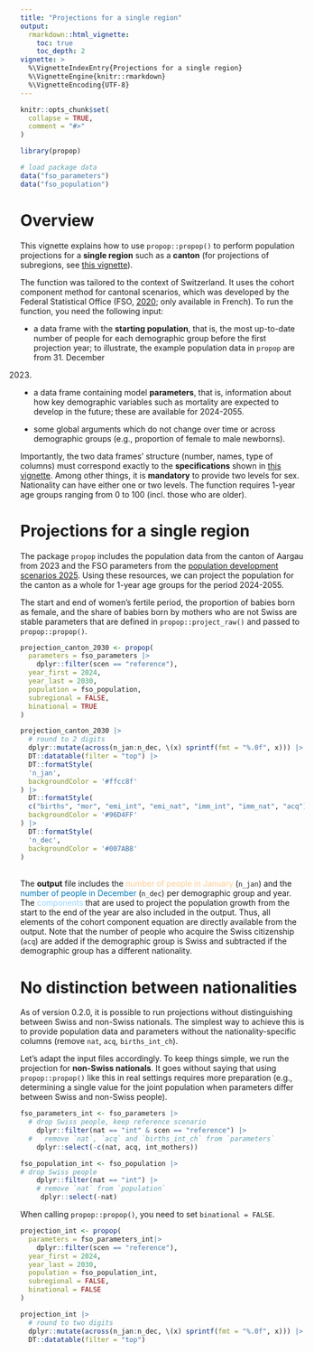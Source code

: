 ```yaml
---
title: "Projections for a single region"
output: 
  rmarkdown::html_vignette:
    toc: true
    toc_depth: 2
vignette: >
  %\VignetteIndexEntry{Projections for a single region}
  %\VignetteEngine{knitr::rmarkdown}
  %\VignetteEncoding{UTF-8}
---
```


```r
knitr::opts_chunk$set(
  collapse = TRUE,
  comment = "#>"
)
```

```r
library(propop)

# load package data
data("fso_parameters")
data("fso_population")
```

# Overview

This vignette explains how to use `propop::propop()` to perform population 
projections for a **single region** such as a **canton** (for projections of 
subregions, see [this vignette](project_multiple_regions.html)). 

The function was tailored to the context of 
Switzerland. It uses the cohort component method for cantonal scenarios, which 
was developed by the Federal Statistical Office (FSO, [2020](https://github.com/statistik-aargau/propop-additional-resources/blob/358ffa280f3777af34d3ac4b2782c1171ed93beb/FSO_2020_Meth_scenarios%20cant.pdf); only available in French). 
To run the function, you need the following input:

-   a data frame with the **starting population**, that is, the most up-to-date
number of people for each demographic group before the first projection year; to
illustrate, the example population data in `propop` are from 31. December
2023.

-   a data frame containing model **parameters**, that is, information about how
key demographic variables such as mortality are expected to develop in the 
future; these are available for 2024-2055.

-   some global arguments which do not change over time or across demographic 
groups (e.g., proportion of female to male newborns).

Importantly, the two data frames' structure (number, names, type of columns) must
correspond exactly to the **specifications** shown in [this vignette](prepare_data.html). 
Among other things, it is **mandatory** to provide two levels for sex. Nationality
can have either one or two levels. The function requires 1-year age groups 
ranging from 0 to 100 (incl. those who are older).   

# Projections for a single region

The package `propop` includes the population data from the canton of Aargau from 
2023 and the FSO parameters from the [population development scenarios 2025](https://www.bfs.admin.ch/bfs/en/home/statistics/catalogues-databases.assetdetail.14963221.html). 
Using these resources, we can project the population for the canton as a whole 
for 1-year age groups for the period 2024-2055. 

The start and end of women's fertile period, the proportion of babies born as 
female, and the share of babies born by mothers who are not Swiss are stable 
parameters that are defined in `propop::project_raw()` and passed to 
`propop::propop()`.
\

``` r
projection_canton_2030 <- propop(
  parameters = fso_parameters |> 
    dplyr::filter(scen == "reference"),
  year_first = 2024,
  year_last = 2030,
  population = fso_population,
  subregional = FALSE,
  binational = TRUE
)

projection_canton_2030 |>
  # round to 2 digits
  dplyr::mutate(across(n_jan:n_dec, \(x) sprintf(fmt = "%.0f", x))) |>
  DT::datatable(filter = "top") |> 
  DT::formatStyle(
  'n_jan',
  backgroundColor = '#ffcc8f'
) |> 
  DT::formatStyle(
  c("births", "mor", "emi_int", "emi_nat", "imm_int", "imm_nat", "acq"),
  backgroundColor = '#96D4FF'
) |> 
  DT::formatStyle(
  'n_dec',
  backgroundColor = '#007AB8'
)  
```

\
The **output** file includes the 
<span style="color:#ffcc8f;">number of people in January </span> (`n_jan`) 
and the
<span style="color:#007AB8;">number of people in December </span> (`n_dec`) 
per demographic group and year. The 
<span style="color:#96D4FF;">components</span> 
that are used to project the population growth from the start to the end of the 
year are also included in the output. Thus, all elements of the cohort component 
equation are directly available from the output. Note that the number of people 
who acquire the Swiss citizenship (`acq`) are added if the demographic 
group is Swiss and subtracted if the demographic group has a different 
nationality.
\

# No distinction between nationalities

As of version 0.2.0, it is possible to run projections without distinguishing 
between Swiss and non-Swiss nationals. The simplest way to achieve this is to 
provide population data and parameters without the nationality-specific columns 
(remove `nat`, `acq`, `births_int_ch`).

Let's adapt the input files accordingly. To keep things simple, we run the 
projection for **non-Swiss nationals**. It goes without saying that 
using `propop::propop()` like this in real settings requires more preparation 
(e.g., determining a single value for the joint population when parameters 
differ between Swiss and non-Swiss people).

``` r
fso_parameters_int <- fso_parameters |>
  # drop Swiss people, keep reference scenario
    dplyr::filter(nat == "int" & scen == "reference") |>
  #   remove `nat`, `acq` and `births_int_ch` from `parameters`
    dplyr::select(-c(nat, acq, int_mothers))

fso_population_int <- fso_population |> 
# drop Swiss people
    dplyr::filter(nat == "int") |>
    # remove `nat` from `population`
     dplyr::select(-nat)
```

When calling `propop::propop()`, you need to set `binational = FALSE`.

``` r
projection_int <- propop(
  parameters = fso_parameters_int|> 
    dplyr::filter(scen == "reference"),
  year_first = 2024,
  year_last = 2030,
  population = fso_population_int,
  subregional = FALSE,
  binational = FALSE
)

projection_int |>
  # round to two digits
  dplyr::mutate(across(n_jan:n_dec, \(x) sprintf(fmt = "%.0f", x))) |>
  DT::datatable(filter = "top")
```
\ 
